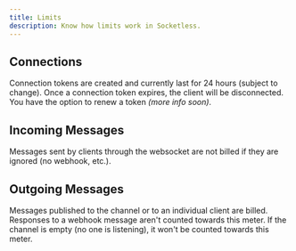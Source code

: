 ```yaml
---
title: Limits
description: Know how limits work in Socketless.
---
```


## Connections

Connection tokens are created and currently last for 24 hours (subject to change). Once a connection token expires, the client will be disconnected. You have the option to renew a token _(more info soon)_.

## Incoming Messages

Messages sent by clients through the websocket are not billed if they are ignored (no webhook, etc.).

## Outgoing Messages

Messages published to the channel or to an individual client are billed. Responses to a webhook message aren't counted towards this meter. If the channel is empty (no one is listening), it won't be counted towards this meter.

